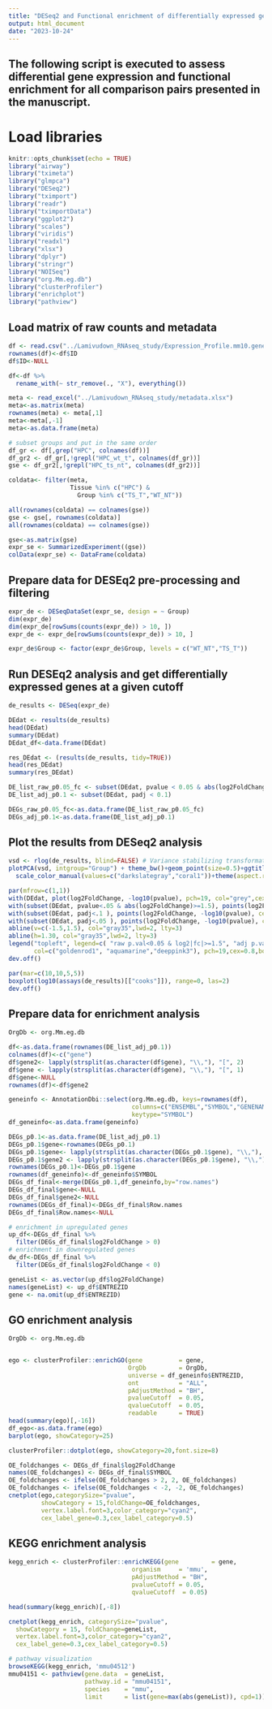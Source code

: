 ```yaml
---
title: "DESeq2 and Functional enrichment of differentially expressed genes"
output: html_document
date: "2023-10-24"
---
```


## The following script is executed to assess differential gene expression and functional enrichment for all comparison pairs presented in the manuscript.


# Load libraries

```r
knitr::opts_chunk$set(echo = TRUE)
library("airway")
library("tximeta")
library("glmpca")
library("DESeq2")
library("tximport")
library("readr")
library("tximportData")
library("ggplot2")
library("scales") 
library("viridis")
library("readxl")
library("xlsx")
library("dplyr")
library("stringr")
library("NOISeq")
library("org.Mm.eg.db")
library("clusterProfiler")
library("enrichplot")
library("pathview")
```

## Load matrix of raw counts and metadata

```r
df <- read.csv("../Lamivudown_RNAseq_study/Expression_Profile.mm10.gene_raw_counts.txt",header=TRUE,sep="\t")
rownames(df)<-df$ID
df$ID<-NULL

df<-df %>% 
  rename_with(~ str_remove(., "X"), everything())

meta <- read_excel("../Lamivudown_RNAseq_study/metadata.xlsx")
meta<-as.matrix(meta)
rownames(meta) <- meta[,1]
meta<-meta[,-1]
meta<-as.data.frame(meta)

# subset groups and put in the same order
df_gr <- df[,grep("HPC", colnames(df))] 
df_gr2 <- df_gr[,!grepl("HPC_wt_t", colnames(df_gr))] 
gse <- df_gr2[,!grepl("HPC_ts_nt", colnames(df_gr2))] 

coldata<- filter(meta, 
                 Tissue %in% c("HPC") & 
                   Group %in% c("TS_T","WT_NT"))

all(rownames(coldata) == colnames(gse))
gse <- gse[, rownames(coldata)]
all(rownames(coldata) == colnames(gse))

gse<-as.matrix(gse)
expr_se <- SummarizedExperiment((gse))
colData(expr_se) <- DataFrame(coldata)

```

## Prepare data for DESEq2 pre-processing and filtering

```r
expr_de <- DESeqDataSet(expr_se, design = ~ Group)
dim(expr_de)
dim(expr_de[rowSums(counts(expr_de)) > 10, ])
expr_de <- expr_de[rowSums(counts(expr_de)) > 10, ]

expr_de$Group <- factor(expr_de$Group, levels = c("WT_NT","TS_T"))
```

## Run DESEq2 analysis and get differentially expressed genes at a given cutoff

```r
de_results <- DESeq(expr_de)

DEdat <- results(de_results)
head(DEdat)
summary(DEdat)
DEdat_df<-data.frame(DEdat)

res_DEdat <- (results(de_results, tidy=TRUE))
head(res_DEdat)
summary(res_DEdat)

DE_list_raw_p0.05_fc <- subset(DEdat, pvalue < 0.05 & abs(log2FoldChange)>=1.5)
DE_list_adj_p0.1 <- subset(DEdat, padj < 0.1)

DEGs_raw_p0.05_fc<-as.data.frame(DE_list_raw_p0.05_fc)
DEGs_adj_p0.1<-as.data.frame(DE_list_adj_p0.1)
```

## Plot the results from DESeq2 analysis

```r
vsd <- rlog(de_results, blind=FALSE) # Variance stabilizing transformation
plotPCA(vsd, intgroup="Group") + theme_bw()+geom_point(size=0.5)+ggtitle("Hippocampus")+
  scale_color_manual(values=c("darkslategray","coral1"))+theme(aspect.ratio=1)

par(mfrow=c(1,1))
with(DEdat, plot(log2FoldChange, -log10(pvalue), pch=19, col="grey",cex=0.5,main="Hippocampus - TS-t vs WT-nt", xlim=c(-7,7),ylim=c(0,8)))
with(subset(DEdat, pvalue<.05 & abs(log2FoldChange)>=1.5), points(log2FoldChange, -log10(pvalue), cex=0.5,pch=19, col="goldenrod1"))
with(subset(DEdat, padj<.1 ), points(log2FoldChange, -log10(pvalue), cex=0.5,pch=19, col="aquamarine"))
with(subset(DEdat, padj<.05 ), points(log2FoldChange, -log10(pvalue), cex=0.5,pch=19, col="deeppink3"))
abline(v=c(-1.5,1.5), col="gray35",lwd=2, lty=3)
abline(h=1.30, col="gray35",lwd=2, lty=3)
legend("topleft", legend=c( "raw p.val<0.05 & log2|fc|>=1.5", "adj p.val<0.1","adj p.val<0.05"),
       col=c("goldenrod1", "aquamarine","deeppink3"), pch=19,cex=0.8,box.lty=0,par('usr')[2], par('usr')[4], bty='n')
dev.off()

par(mar=c(10,10,5,5))
boxplot(log10(assays(de_results)[["cooks"]]), range=0, las=2)
dev.off()
```

## Prepare data for enrichment analysis

```r
OrgDb <- org.Mm.eg.db

df<-as.data.frame(rownames(DE_list_adj_p0.1))
colnames(df)<-c("gene")
df$gene2<- lapply(strsplit(as.character(df$gene), "\\,"), "[", 2)
df$gene <- lapply(strsplit(as.character(df$gene), "\\,"), "[", 1)
df$gene<-NULL
rownames(df)<-df$gene2

geneinfo <- AnnotationDbi::select(org.Mm.eg.db, keys=rownames(df),
                                  columns=c("ENSEMBL","SYMBOL","GENENAME","ENTREZID"), 
                                  keytype="SYMBOL")
df_geneinfo<-as.data.frame(geneinfo)

DEGs_p0.1<-as.data.frame(DE_list_adj_p0.1)
DEGs_p0.1$gene<-rownames(DEGs_p0.1)
DEGs_p0.1$gene<- lapply(strsplit(as.character(DEGs_p0.1$gene), "\\,"), "[", 2)
DEGs_p0.1$gene2 <- lapply(strsplit(as.character(DEGs_p0.1$gene), "\\,"), "[", 1)
rownames(DEGs_p0.1)<-DEGs_p0.1$gene
rownames(df_geneinfo)<-df_geneinfo$SYMBOL
DEGs_df_final<-merge(DEGs_p0.1,df_geneinfo,by="row.names")
DEGs_df_final$gene<-NULL
DEGs_df_final$gene2<-NULL
rownames(DEGs_df_final)<-DEGs_df_final$Row.names
DEGs_df_final$Row.names<-NULL

# enrichment in upregulated genes
up_df<-DEGs_df_final %>%
  filter(DEGs_df_final$log2FoldChange > 0)
# enrichment in downregulated genes
dw_df<-DEGs_df_final %>%
  filter(DEGs_df_final$log2FoldChange < 0)

geneList <- as.vector(up_df$log2FoldChange)
names(geneList) <- up_df$ENTREZID
gene <- na.omit(up_df$ENTREZID)

```

## GO enrichment analysis

```r
OrgDb <- org.Mm.eg.db


ego <- clusterProfiler::enrichGO(gene          = gene,
                                 OrgDb         = OrgDb,
                                 universe = df_geneinfo$ENTREZID,
                                 ont           = "ALL",
                                 pAdjustMethod = "BH",
                                 pvalueCutoff  = 0.05,
                                 qvalueCutoff  = 0.05, 
                                 readable      = TRUE)
head(summary(ego)[,-16])
df_ego<-as.data.frame(ego)
barplot(ego, showCategory=25)

clusterProfiler::dotplot(ego, showCategory=20,font.size=8)

OE_foldchanges <- DEGs_df_final$log2FoldChange
names(OE_foldchanges) <- DEGs_df_final$SYMBOL
OE_foldchanges <- ifelse(OE_foldchanges > 2, 2, OE_foldchanges)
OE_foldchanges <- ifelse(OE_foldchanges < -2, -2, OE_foldchanges)
cnetplot(ego,categorySize="pvalue", 
         showCategory = 15,foldChange=OE_foldchanges, 
         vertex.label.font=3,color_category="cyan2",
         cex_label_gene=0.3,cex_label_category=0.5)
```

## KEGG enrichment analysis

```r
kegg_enrich <- clusterProfiler::enrichKEGG(gene         = gene,
                                  organism     = 'mmu',
                                  pAdjustMethod = "BH",
                                  pvalueCutoff = 0.05,
                                  qvalueCutoff  = 0.05)

head(summary(kegg_enrich)[,-8])

cnetplot(kegg_enrich, categorySize="pvalue", 
  showCategory = 15, foldChange=geneList, 
  vertex.label.font=3,color_category="cyan2",
  cex_label_gene=0.3,cex_label_category=0.5)

# pathway visualization
browseKEGG(kegg_enrich, 'mmu04512')
mmu04151 <- pathview(gene.data  = geneList,
                     pathway.id = "mmu04151",
                     species    = "mmu",
                     limit      = list(gene=max(abs(geneList)), cpd=1))

```

